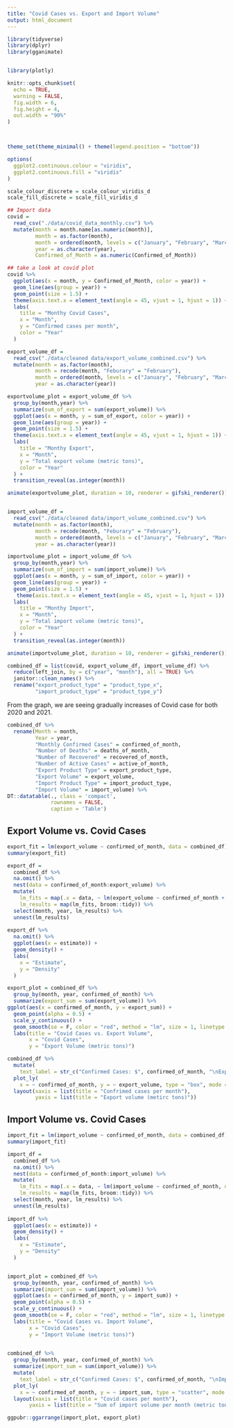 ```yaml
---
title: "Covid Cases vs. Export and Import Volume"
output: html_document
---
```


```r
library(tidyverse)
library(dplyr)
library(gganimate)


library(plotly)

knitr::opts_chunk$set(
  echo = TRUE,
  warning = FALSE,
  fig.width = 6,
  fig.height = 4,
  out.width = "90%"
)



theme_set(theme_minimal() + theme(legend.position = "bottom"))

options(
  ggplot2.continuous.colour = "viridis",
  ggplot2.continuous.fill = "viridis"
)

scale_colour_discrete = scale_colour_viridis_d
scale_fill_discrete = scale_fill_viridis_d
```


```r
## Import data 
covid = 
  read_csv("./data/covid_data_monthly.csv") %>% 
  mutate(month = month.name[as.numeric(month)],
         month = as.factor(month),
         month = ordered(month, levels = c("January", "February", "March", "April", "May", "June", "July", "August", "September", "October", "November", "December")),
         year = as.character(year),
         Confirmed_of_Month = as.numeric(Confirmed_of_Month))

## take a look at covid plot 
covid %>% 
  ggplot(aes(x = month, y = Confirmed_of_Month, color = year)) + 
  geom_line(aes(group = year)) +
  geom_point(size = 1.5) +
  theme(axis.text.x = element_text(angle = 45, vjust = 1, hjust = 1)) + 
  labs(
    title = "Monthy Covid Cases",
    x = "Month",
    y = "Confirmed cases per month",
    color = "Year"
  )

export_volume_df = 
  read_csv("./data/cleaned data/export_volume_combined.csv") %>% 
  mutate(month = as.factor(month),
         month = recode(month, "Feburary" = "February"),
         month = ordered(month, levels = c("January", "February", "March", "April", "May", "June", "July", "August", "September", "October", "November", "December")),
         year = as.character(year))

exportvolume_plot = export_volume_df %>% 
  group_by(month,year) %>% 
  summarize(sum_of_export = sum(export_volume)) %>% 
  ggplot(aes(x = month, y = sum_of_export, color = year)) + 
  geom_line(aes(group = year)) +
  geom_point(size = 1.5) +
  theme(axis.text.x = element_text(angle = 45, vjust = 1, hjust = 1)) + 
  labs(
    title = "Monthy Export",
    x = "Month",
    y = "Total export volume (metric tons)",
    color = "Year"
  ) +
  transition_reveal(as.integer(month))

animate(exportvolume_plot, duration = 10, renderer = gifski_renderer())


import_volume_df = 
  read_csv("./data/cleaned data/import_volume_combined.csv") %>% 
  mutate(month = as.factor(month),
         month = recode(month, "Feburary" = "February"),
         month = ordered(month, levels = c("January", "February", "March", "April", "May", "June", "July", "August", "September", "October", "November", "December")),
         year = as.character(year))

importvolume_plot = import_volume_df %>% 
  group_by(month,year) %>% 
  summarize(sum_of_import = sum(import_volume)) %>% 
  ggplot(aes(x = month, y = sum_of_import, color = year)) + 
  geom_line(aes(group = year)) +
  geom_point(size = 1.5) + 
   theme(axis.text.x = element_text(angle = 45, vjust = 1, hjust = 1)) + 
  labs(
    title = "Monthy Import",
    x = "Month",
    y = "Total import volume (metric tons)",
    color = "Year"
  ) +
  transition_reveal(as.integer(month))

animate(importvolume_plot, duration = 10, renderer = gifski_renderer())

combined_df = list(covid, export_volume_df, import_volume_df) %>% 
  reduce(left_join, by = c("year", "month"), all = TRUE) %>%
  janitor::clean_names() %>% 
  rename("export_product_type" = "product_type_x",
         "import_product_type" = "product_type_y") 

```

From the graph, we are seeing gradually increases of Covid case for both 2020 and 2021.


```r
combined_df %>%
  rename(Month = month,
         Year = year,
         "Monthly Confirmed Cases" = confirmed_of_month,
         "Number of Deaths" = deaths_of_month,
         "Number of Recovered" = recovered_of_month,
         "Number of Active Cases" = active_of_month, 
         "Export Product Type" = export_product_type,
         "Export Volume" = export_volume, 
         "Import Product Type" = import_product_type, 
         "Import Volume" = import_volume) %>% 
DT::datatable(., class = 'compact',
              rownames = FALSE,
              caption = 'Table')
```

## Export Volume vs. Covid Cases

```r
export_fit = lm(export_volume ~ confirmed_of_month, data = combined_df)
summary(export_fit)

export_df = 
  combined_df %>% 
  na.omit() %>% 
  nest(data = confirmed_of_month:export_volume) %>% 
  mutate(
    lm_fits = map(.x = data, ~ lm(export_volume ~ confirmed_of_month + deaths_of_month, data = .x)),
    lm_results = map(lm_fits, broom::tidy)) %>% 
  select(month, year, lm_results) %>% 
  unnest(lm_results) 
  
export_df %>% 
  na.omit() %>% 
  ggplot(aes(x = estimate)) +
  geom_density() +
  labs(
    x = "Estimate",
    y = "Density"
  )

export_plot = combined_df %>% 
  group_by(month, year, confirmed_of_month) %>% 
  summarize(export_sum = sum(export_volume)) %>% 
ggplot(aes(x = confirmed_of_month, y = export_sum)) +
  geom_point(alpha = 0.5) +
  scale_y_continuous() +
  geom_smooth(se = F, color = "red", method = "lm", size = 1, linetype = 2) +
  labs(title = "Covid Cases vs. Export Volume", 
       x = "Covid Cases", 
       y = "Export Volume (metric tons)")

combined_df %>% 
  mutate(
    text_label = str_c("Confirmed Cases: $", confirmed_of_month, "\nExport Volume: ", export_volume)) %>% 
  plot_ly(
    x = ~ confirmed_of_month, y = ~ export_volume, type = "box", mode = "markers", color = ~month, text = ~text_label, alpha = 0.5)%>%
  layout(xaxis = list(title = "Confrimed cases per month"),
         yaxis = list(title = "Export volume (metirc tons)"))


```


## Import Volume vs. Covid Cases 


```r


import_fit = lm(import_volume ~ confirmed_of_month, data = combined_df)
summary(import_fit)

import_df = 
  combined_df %>% 
  na.omit() %>% 
  nest(data = confirmed_of_month:import_volume) %>% 
  mutate(
    lm_fits = map(.x = data, ~ lm(import_volume ~ confirmed_of_month, data = .x), na.action = na.omit()),
    lm_results = map(lm_fits, broom::tidy)) %>% 
  select(month, year, lm_results) %>% 
  unnest(lm_results) 
  
import_df %>% 
  ggplot(aes(x = estimate)) +
  geom_density() +
  labs(
    x = "Estimate",
    y = "Density"
  )


import_plot = combined_df %>% 
  group_by(month, year, confirmed_of_month) %>% 
  summarize(import_sum = sum(import_volume)) %>% 
  ggplot(aes(x = confirmed_of_month, y = import_sum)) +
  geom_point(alpha = 0.5) +
  scale_y_continuous() +
  geom_smooth(se = F, color = "red", method = "lm", size = 1, linetype = 2) +
  labs(title = "Covid Cases vs. Import Volume", 
       x = "Covid Cases", 
       y = "Import Volume (metric tons)")
  

combined_df %>% 
  group_by(month, year, confirmed_of_month) %>% 
  summarize(import_sum = sum(import_volume)) %>% 
  mutate(
    text_label = str_c("Confirmed Cases: $", confirmed_of_month, "\nImport Volume: ", import_sum)) %>% 
  plot_ly(
    x = ~ confirmed_of_month, y = ~ import_sum, type = "scatter", mode = "markers", color = ~month, text = ~text_label)%>%
  layout(xaxis = list(title = "Covid cases per month"), 
       yaxis = list(title = "Sum of import volume per month (metric tons)"))
```

```r
ggpubr::ggarrange(import_plot, export_plot)
```
